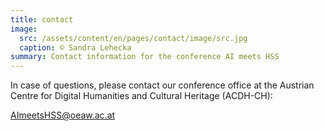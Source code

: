 ```yaml
---
title: contact
image:
  src: /assets/content/en/pages/contact/image/src.jpg
  caption: © Sandra Lehecka
summary: Contact information for the conference AI meets HSS
---
```

In case of questions, please contact our conference office at the Austrian Centre for Digital Humanities and Cultural Heritage (ACDH-CH):

[AImeetsHSS@oeaw.ac.at](mailto:AImeetsHSS@oeaw.ac.at)
